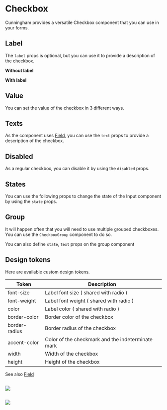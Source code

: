 
<Meta title="Components/Forms/Checkbox/Doc" component={Checkbox}/>

# Checkbox

Cunningham provides a versatile Checkbox component that you can use in your forms.

<Canvas>
  <Story id="components-forms-checkbox--group"/>
</Canvas>

## Label

The `label` props is optional, but you can use it to provide a description of the checkbox.

**Without label**

<Canvas withSource="open">
  <Story id="components-forms-checkbox--default"/>
</Canvas>

**With label**

<Canvas withSource="open">
  <Story id="components-forms-checkbox--with-label"/>
</Canvas>

## Value

You can set the value of the checkbox in 3 different ways.

<Canvas withSource="open">
  <Story id="components-forms-checkbox--default"/>
  <Story id="components-forms-checkbox--indeterminate"/>
  <Story id="components-forms-checkbox--checked"/>
</Canvas>

## Texts

As the component uses [Field](?path=/story/components-forms-field-doc--page), you can use the `text` props to provide a description of the checkbox.

<Canvas withSource="open">
  <Story id="components-forms-checkbox--with-texts"/>
</Canvas>

## Disabled

As a regular checkbox, you can disable it by using the `disabled` props.

<Canvas withSource="open">
  <Story id="components-forms-checkbox--disabled"/>
</Canvas>

## States

You can use the following props to change the state of the Input component by using the `state` props.

<Canvas withSource="open">
  <Story id="components-forms-checkbox--with-texts"/>
</Canvas>

<Canvas withSource="open">
  <Story id="components-forms-checkbox--success"/>
</Canvas>

<Canvas withSource="open">
  <Story id="components-forms-checkbox--error"/>
</Canvas>

## Group

It will happen often that you will need to use multiple grouped checkboxes. You can use the `CheckboxGroup` component to do so.

<Canvas withSource="open">
  <Story id="components-forms-checkbox--group"/>
</Canvas>

You can also define `state`, `text` props on the group component

<Canvas withSource="open">
  <Story id="components-forms-checkbox--group-error"/>
  <Story id="components-forms-checkbox--group-success"/>
</Canvas>

## Design tokens

Here are available custom design tokens.

| Token        	| Description                 	|
|---------------	|-----------------------------	|
| font-size        	| Label font size ( shared with radio )       	|
| font-weight 	| Label font weight ( shared with radio )	|
| color   	| Label color ( shared with radio ) 	|
| border-color   	| Border color of the checkbox    	|
| border-radius     	| Border radius of the checkbox      	|
| accent-color     	| Color of the checkmark and the indeterminate mark      	|
| width     	| Width of the checkbox      	|
| height     	| Height of the checkbox      	|

See also [Field](?path=/story/components-forms-field-doc--page)

##

<img src="components/Forms/Checkbox/resources/dd_1.svg"/>

##

<img src="components/Forms/Checkbox/resources/dd_2.svg"/>